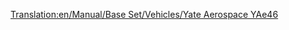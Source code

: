 [[Translation:en/Manual/Base Set/Vehicles/Yate Aerospace YAe46]]

{{es/Aeronaves|Nombre=Yate Aerospace YAe46
|Imagen=[[File:en/BritishAerospaceBAe46.png|Yate Aerospace YAe46]]
|Precio=65.624 € (32.812 £)
|Velocidad=947 km/h (592 mph)
|Coste-anual=7.030 € (3,515 £)
|Diseño=1980
|Duración=25
|Capacidad=80 pasajeros y 10 sacos de correo
|
|Descripción=Pequeño avión hecho para vuelos de cortas distancias. Baratos pero sacrifican la capacidad. Trabaja bien en Aeropuertos pequeños y de intercambio.
|Vida-real=British Aerospace BAe146
}}